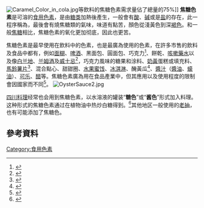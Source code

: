 [[File:Caramel_Color_in_cola.jpg|thumb]]等飲料的焦糖色素需求量佔了總量的75%]]
{{expand English}}
'''焦糖色素'''是可溶的[[食用色素|食用色素]]，是由[[糖类|糖类]]加熱後產生，一般會有[[酸|酸]]、[[碱|碱]]或是[[盐_(化学)|盐]]的存在，此一程序稱為{{le|焦糖化|caramelization}}，最後會有燒焦糖類的氣味，味道有點苦，顏色從淺黃色到深[[褐色|褐色]]。和一般[[焦糖|焦糖]]相比，焦糖色素的氧化更加彻底，因此也更苦。

焦糖色素是最早使用在飲料中的色素，也是最廣為使用的色素，在許多市售的飲料及食品中都有，例如[[面糊|面糊]]、[[啤酒|啤酒]]、黑面包、圓面包、巧克力<ref>{{cite web |title= Other Applications: Cocoa/Chocolate |work= Caramel Color Application Guide |publisher= Sethness |url= http://www.sethness.com/apps/ |accessdate= 25 Nov 2013 |archive-date= 2017-04-06 |archive-url= https://web.archive.org/web/20170406165730/http://www.sethness.com/apps/ |dead-url= no }}</ref>、餅乾、[[咳嗽藥水|咳嗽藥水]]以及像[[白兰地|白兰地]]、[[兰姆酒|兰姆酒]]及[[威士忌|威士忌]]<ref>{{citation |url=https://www.masterofmalt.com/blog/post/can-you-taste-caramel-(e150a)-in-whisky.aspx |publisher=Master of Malt Blog |title=Can you taste E150a in whisky? |date=2011-03-18 |accessdate=2016-09-30 |archive-url=https://web.archive.org/web/20161002145006/https://www.masterofmalt.com/blog/post/can-you-taste-caramel-(e150a)-in-whisky.aspx |archive-date=2016-10-02 |dead-url=yes }}</ref>，巧克力風味的糖果和涂料、[[奶黃|奶黃]]蛋糕或填充料、[[馬鈴薯片|馬鈴薯片]]<ref>{{cite web |title= Zapp’s Potato Chips Ingredient Lists |publisher= Zapps, Inc |url= http://www.zapps.com/Zapps-Potato-Chips-Ingredient-Lists |accessdate= 25 Nov 2013 |deadurl= yes |archiveurl= https://web.archive.org/web/20131203005229/http://www.zapps.com/Zapps-Potato-Chips-Ingredient-Lists |archivedate= 2013-12-03 }}</ref>、混合點心、甜甜圈、[[水果蜜饯|水果蜜饯]]、[[冰淇淋|冰淇淋]]、醃黃瓜<ref>{{cite web |title= Sweet Pickle Chips |publisher= M.A. Gedney Co. |url= http://www.gedneyfoods.com/products/detail?id=7 |accessdate= 25 Nov 2013 |archive-url= https://web.archive.org/web/20161001210748/http://www.gedneyfoods.com/products/detail?id=7 |archive-date= 2016-10-01 |dead-url= yes }}</ref>、[[醬汁|醬汁]]（[[醬油|醬油]]、[[蠔油|蠔油]]）、[[可乐|可乐]]、[[醋|醋]]等。焦糖色素廣為用在食品產業中，但其應用以及使用程度的限制會因國家而不同<ref>{{citation |url=http://www.ddwcolor.com/standards |publisher=DD Williamson |title=Food & Beverage Processing Regulatory Resources |accessdate=2012-01-19 |archiveurl=https://web.archive.org/web/20130429064243/http://www.ddwcolor.com/standards |archivedate=2013-04-29 |deadurl=yes }}</ref>。
[[File:OysterSauce2.jpg|thumb]]

[[川菜|四川料理]]经常也会用到焦糖色素，以水溶液的罐装“'''糖色'''”或“'''酱色'''”形式加入料理。这种形式的焦糖色素通过在植物油中热炒白糖得到。<ref>{{cite news|url=http://news.ltn.com.tw/news/supplement/paper/721580|date=2013-10-13|title=〈看門道評味道〉炒出糖色 免加色素|accessdate=2016-05-18|author=梁瓊白|publisher=[[自由時報|自由時報]]|archive-date=2018-02-01|archive-url=https://web.archive.org/web/20180201135146/http://news.ltn.com.tw/news/supplement/paper/721580|dead-url=no}}</ref>其他地区一般使用的[[老抽|老抽]]，也有可能添加了焦糖色。

==參考資料==
{{reflist}}

[[Category:食用色素|Category:食用色素]]
